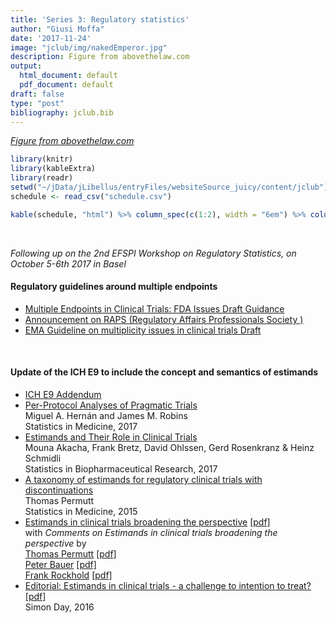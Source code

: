 ```yaml
---
title: 'Series 3: Regulatory statistics'
author: "Giusi Moffa"
date: '2017-11-24'
image: "jclub/img/nakedEmperor.jpg"
description: Figure from abovethelaw.com
output:
  html_document: default
  pdf_document: default
draft: false
type: "post"
bibliography: jclub.bib
---
```


_[Figure from abovethelaw.com](https://abovethelaw.com/2017/10/when-the-emperor-has-no-clothes-3-tips-to-avoid-inadvertent-naked-licenses-under-trademark-law/)_ 

<!-- November 2nd 2017 -->

```r
library(knitr)
library(kableExtra)
library(readr)
setwd("~/jData/jLibellus/entryFiles/websiteSource_juicy/content/jclub")
schedule <- read_csv("schedule.csv")
```

```r
kable(schedule, "html") %>% column_spec(c(1:2), width = "6em") %>% column_spec(c(1:2), width = "12em")
```
  
&nbsp;

_Following up on the 2nd EFSPI Workshop on Regulatory Statistics, on October 5-6th 2017 in Basel_

#### Regulatory guidelines around multiple endpoints

* [Multiple Endpoints in Clinical Trials: FDA Issues Draft Guidance](https://www.fda.gov/downloads/drugs/guidancecomplianceregulatoryinformation/guidances/ucm536750.pdf)  
* [Announcement on RAPS (Regulatory Affairs Professionals Society )](http://raps.org/Regulatory-Focus/News/2017/01/12/26574/Multiple-Endpoints-in-Clinical-Trials-FDA-Issues-Draft-Guidance/)  
* [EMA Guideline on multiplicity issues in clinical trials Draft](http://www.ema.europa.eu/docs/en_GB/document_library/Scientific_guideline/2017/03/WC500224998.pdf)

&nbsp;

#### Update of the ICH E9 to include the concept and semantics of estimands
* [ICH E9 Addendum](http://www.ich.org/ichnews/newsroom/read/article/ich-e9r1-revised-guideline-reaches-step-2b-of-the-ich-process.html)
* [Per-Protocol Analyses of Pragmatic Trials](http://www.nejm.org/doi/full/10.1056/NEJMsm1605385?query=featured_clinical-trials)  
Miguel A. Hernán and James M. Robins  
Statistics in Medicine, 2017
* [Estimands and Their Role in Clinical Trials](http://www.tandfonline.com/doi/full/10.1080/19466315.2017.1302358?af=R)  
Mouna Akacha, Frank Bretz, David Ohlssen, Gerd Rosenkranz & Heinz Schmidli  
Statistics in Biopharmaceutical Research, 2017  
* [A taxonomy of estimands for regulatory clinical trials with discontinuations](http://onlinelibrary.wiley.com/doi/10.1002/sim.6841/full)  
Thomas Permutt  
Statistics in Medicine, 2015  
* [Estimands in clinical trials broadening the perspective](http://onlinelibrary.wiley.com/doi/10.1002/sim.7033/full) [[pdf]](http://onlinelibrary.wiley.com/doi/10.1002/sim.7033/pdf)  
with _Comments on Estimands in clinical trials broadening the perspective_ by  
[Thomas Permutt](http://onlinelibrary.wiley.com/doi/10.1002/sim.7160/full) [[pdf]](http://onlinelibrary.wiley.com/doi/10.1002/sim.7160/epdf)  
[Peter Bauer](http://onlinelibrary.wiley.com/doi/10.1002/sim.7162/full) [[pdf]](http://onlinelibrary.wiley.com/doi/10.1002/sim.7162/epdf)  
[Frank Rockhold](http://onlinelibrary.wiley.com/doi/10.1002/sim.7164/full)
[[pdf]](http://onlinelibrary.wiley.com/doi/10.1002/sim.7164/epdf)  
* [Editorial: Estimands in clinical trials - a challenge to intention to treat?](http://onlinelibrary.wiley.com/doi/10.1002/sim.7163/full)  
[[pdf]](http://onlinelibrary.wiley.com/doi/10.1002/sim.7163/epdf)  
Simon Day, 2016

<!-- * [Cytel - Estimands 101: Interview with Mouna Akacha](http://www.cytel.com/blog/estimands-101) -->